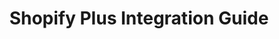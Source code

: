 ---
title: Shopify Plus Integration Guide
sidebarTitle: "Shopify Plus"
description: "Get Loqate services running in Shopify Plus in just a few minutes"
---